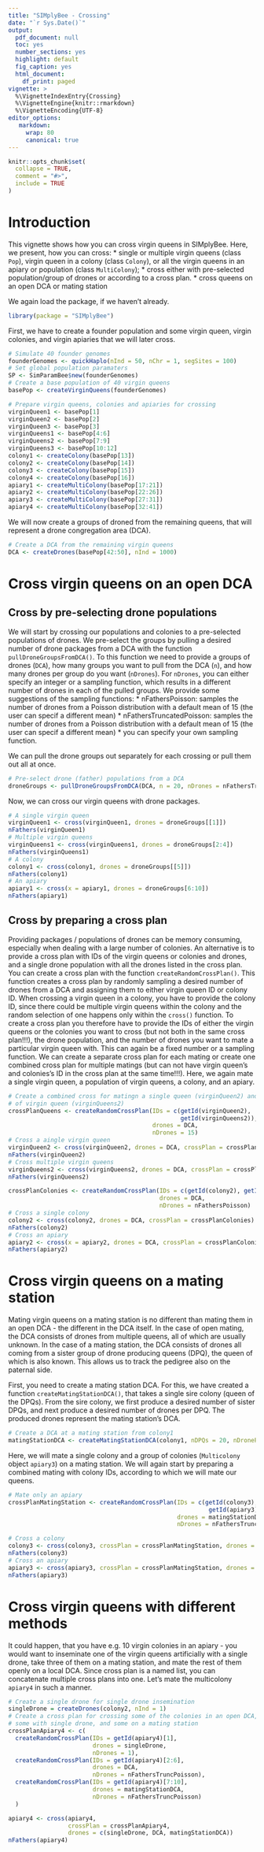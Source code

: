 ```yaml
---
title: "SIMplyBee - Crossing"
date: "`r Sys.Date()`"
output: 
  pdf_document: null
  toc: yes
  number_sections: yes
  highlight: default
  fig_caption: yes
  html_document:
    df_print: paged
vignette: >
  %\VignetteIndexEntry{Crossing}
  %\VignetteEngine{knitr::rmarkdown}
  %\VignetteEncoding{UTF-8}
editor_options:
   markdown:
     wrap: 80
     canonical: true
---
```


```r
knitr::opts_chunk$set(
  collapse = TRUE,
  comment = "#>",
  include = TRUE
)
```

# Introduction

This vignette shows how you can cross virgin queens in SIMplyBee. Here, we
present, how you can cross: \* single or multiple virgin queens (class `Pop`),
virgin queen in a colony (class `Colony`), or all the virgin queens in an apiary
or population (class `MultiColony`); \* cross either with pre-selected
population/group of drones or according to a cross plan. \* cross queens on an
open DCA or mating station

We again load the package, if we haven't already.

```r
library(package = "SIMplyBee")
```

First, we have to create a founder population and some virgin queen, virgin
colonies, and virgin apiaries that we will later cross.

```r
# Simulate 40 founder genomes
founderGenomes <- quickHaplo(nInd = 50, nChr = 1, segSites = 100)
# Set global population paramaters
SP <- SimParamBee$new(founderGenomes)
# Create a base population of 40 virgin queens
basePop <- createVirginQueens(founderGenomes)

# Prepare virgin queens, colonies and apiaries for crossing
virginQueen1 <- basePop[1]
virginQueen2 <- basePop[2]
virginQueen3 <- basePop[3]
virginQueens1 <- basePop[4:6]
virginQueens2 <- basePop[7:9]
virginQueens3 <- basePop[10:12]
colony1 <- createColony(basePop[13])
colony2 <- createColony(basePop[14])
colony3 <- createColony(basePop[15])
colony4 <- createColony(basePop[16])
apiary1 <- createMultiColony(basePop[17:21])
apiary2 <- createMultiColony(basePop[22:26])
apiary3 <- createMultiColony(basePop[27:31])
apiary4 <- createMultiColony(basePop[32:41])
```

We will now create a groups of droned from the remaining queens, that will
represent a drone congregation area (DCA).

```r
# Create a DCA from the remaining virgin queens
DCA <- createDrones(basePop[42:50], nInd = 1000)
```

# Cross virgin queens on an open DCA

## Cross by pre-selecting drone populations

We will start by crossing our populations and colonies to a pre-selected
populations of drones. We pre-select the groups by pulling a desired number of
drone packages from a DCA with the function `pullDroneGroupsFromDCA()`. To this
function we need to provide a groups of drones (`DCA`), how many groups you want
to pull from the DCA (`n`), and how many drones per group do you want
(`nDrones`). For `nDrones`, you can either specify an integer or a sampling
function, which results in a different number of drones in each of the pulled
groups. We provide some suggestions of the sampling functions: \*
nFathersPoisson: samples the number of drones from a Poisson distribution with a
default mean of 15 (the user can specif a different mean) \*
nFathersTruncatedPoisson: samples the number of drones from a Poisson
distribution with a default mean of 15 (the user can specif a different mean) \*
you can specify your own sampling function.

We can pull the drone groups out separately for each crossing or pull them out
all at once.

```r
# Pre-select drone (father) populations from a DCA
droneGroups <- pullDroneGroupsFromDCA(DCA, n = 20, nDrones = nFathersTruncPoisson)
```

Now, we can cross our virgin queens with drone packages.

```r
# A single virgin queen
virginQueen1 <- cross(virginQueen1, drones = droneGroups[[1]])
nFathers(virginQueen1)
# Multiple virgin queens
virginQueens1 <- cross(virginQueens1, drones = droneGroups[2:4])
nFathers(virginQueens1)
# A colony
colony1 <- cross(colony1, drones = droneGroups[[5]])
nFathers(colony1)
# An apiary
apiary1 <- cross(x = apiary1, drones = droneGroups[6:10])
nFathers(apiary1)
```

## Cross by preparing a cross plan

Providing packages / populations of drones can be memory consuming, especially
when dealing with a large number of colonies. An alternative is to provide a
cross plan with IDs of the virgin queens or colonies and drones, and a single
drone population with all the drones listed in the cross plan. You can create a
cross plan with the function `createRandomCrossPlan()`. This function creates a
cross plan by randomly sampling a desired number of drones from a DCA and
assigning them to either virgin queen ID or colony ID. When crossing a virgin
queen in a colony, you have to provide the colony ID, since there could be
multiple virgin queens within the colony and the random selection of one happens
only within the `cross()` function. To create a cross plan you therefore have to
provide the IDs of either the virgin queens or the colonies you want to cross
(but not both in the same cross plan!!!), the drone population, and the number
of drones you want to mate a particular virgin queen with. This can again be a
fixed number or a sampling function. We can create a separate cross plan for
each mating or create one combined cross plan for multiple matings (but can not
have virgin queen's and colonies's ID in the cross plan at the same time!!!).
Here, we again mate a single virgin queen, a population of virgin queens, a
colony, and an apiary.

```r
# Create a combined cross for matingn a single queen (virginQueen2) and a population
# of virgin queen (virginQueens2)
crossPlanQueens <- createRandomCrossPlan(IDs = c(getId(virginQueen2),
                                                 getId(virginQueens2)),
                                         drones = DCA,
                                         nDrones = 15)
# Cross a aingle virgin queen
virginQueen2 <- cross(virginQueen2, drones = DCA, crossPlan = crossPlanQueens)
nFathers(virginQueen2)
# Cross multiple virgin queens
virginQueens2 <- cross(virginQueens2, drones = DCA, crossPlan = crossPlanQueens)
nFathers(virginQueens2)

crossPlanColonies <- createRandomCrossPlan(IDs = c(getId(colony2), getId(apiary2)),
                                           drones = DCA,
                                           nDrones = nFathersPoisson)
# Cross a single colony
colony2 <- cross(colony2, drones = DCA, crossPlan = crossPlanColonies)
nFathers(colony2)
# Cross an apiary
apiary2 <- cross(x = apiary2, drones = DCA, crossPlan = crossPlanColonies)
nFathers(apiary2)
```

# Cross virgin queens on a mating station

Mating virgin queens on a mating station is no different than mating them in an
open DCA - the different in the DCA itself. In the case of open mating, the DCA
consists of drones from multiple queens, all of which are usually unknown. In
the case of a mating station, the DCA consists of drones all coming from a
sister group of drone producing queens (DPQ), the queen of which is also known.
This allows us to track the pedigree also on the paternal side.

First, you need to create a mating station DCA. For this, we have created a
function `createMatingStationDCA()`, that takes a single sire colony (queen of
the DPQs). From the sire colony, we first produce a desired number of sister
DPQs, and next produce a desired number of drones per DPQ. The produced drones
represent the mating station's DCA.

```r
# Create a DCA at a mating station from colony1
matingStationDCA <- createMatingStationDCA(colony1, nDPQs = 20, nDronePerDPQ = 1000)
```

Here, we will mate a single colony and a group of colonies (`Multicolony` object
`apiary3`) on a mating station. We will again start by preparing a combined
mating with colony IDs, according to which we will mate our queens.

```r
# Mate only an apiary
crossPlanMatingStation <- createRandomCrossPlan(IDs = c(getId(colony3), 
                                                         getId(apiary3)),
                                                drones = matingStationDCA,
                                                nDrones = nFathersTruncPoisson)

# Cross a colony
colony3 <- cross(colony3, crossPlan = crossPlanMatingStation, drones = matingStationDCA)
nFathers(colony3)
# Cross an apiary
apiary3 <- cross(apiary3, crossPlan = crossPlanMatingStation, drones = matingStationDCA)
nFathers(apiary3)
```

# Cross virgin queens with different methods

It could happen, that you have e.g. 10 virgin colonies in an apiary - you would
want to inseminate one of the virgin queens artificially with a single drone,
take three of them on a mating station, and mate the rest of them openly on a
local DCA. Since cross plan is a named list, you can concatenate multiple cross
plans into one. Let's mate the multicolony `apiary4` in such a manner.

```r
# Create a single drone for single drone insemination
singleDrone = createDrones(colony2, nInd = 1)
# Create a cross plan for crossing some of the colonies in an open DCA, 
# some with single drone, and some on a mating station
crossPlanApiary4 <- c(
  createRandomCrossPlan(IDs = getId(apiary4)[1], 
                        drones = singleDrone, 
                        nDrones = 1),
  createRandomCrossPlan(IDs = getId(apiary4)[2:6], 
                        drones = DCA, 
                        nDrones = nFathersTruncPoisson),
  createRandomCrossPlan(IDs = getId(apiary4)[7:10], 
                        drones = matingStationDCA, 
                        nDrones = nFathersTruncPoisson)
  )

apiary4 <- cross(apiary4, 
                 crossPlan = crossPlanApiary4, 
                 drones = c(singleDrone, DCA, matingStationDCA))
nFathers(apiary4)
```
